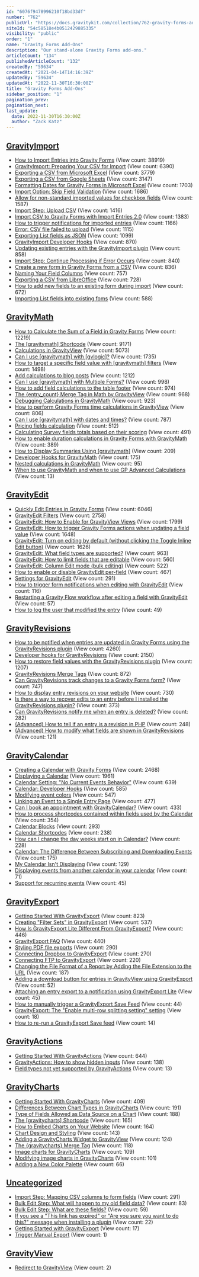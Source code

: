 ```yaml
---
id: "6076f9478996210f18bd33df"
number: "762"
publicUrl: "https://docs.gravitykit.com/collection/762-gravity-forms-add-ons"
siteId: "54c58518e4b0512429885335"
visibility: "public"
order: "1"
name: "Gravity Forms Add-Ons"
description: "Our stand-alone Gravity Forms add-ons."
articleCount: "134"
publishedArticleCount: "132"
createdBy: "59634"
createdAt: "2021-04-14T14:16:39Z"
updatedBy: "59634"
updatedAt: "2022-11-30T16:30:00Z"
title: "Gravity Forms Add-Ons"
sidebar_position: "1"
pagination_prev: 
pagination_next: 
last_update:
  date: 2022-11-30T16:30:00Z
  author: "Zack Katz"
---
```


## [GravityImport](../gravity-forms-add-ons/gravityimport/)

- [How to Import Entries into Gravity Forms](256-gravity-forms-import-entries) (View count: 38919)
- [GravityImport: Preparing Your CSV for Import](257-formatting-guide-csv-import) (View count: 6390)
- [Exporting a CSV from Microsoft Excel](258-exporting-a-csv-from-excel) (View count: 3779)
- [Exporting a CSV from Google Sheets](473-exporting-a-csv-from-google-sheets) (View count: 3147)
- [Formatting Dates for Gravity Forms in Microsoft Excel](396-formatting-dates-for-gravity-forms-in-microsoft-excel) (View count: 1703)
- [Import Option: Skip Field Validation](625-skip-field-validation) (View count: 1686)
- [Allow for non-standard imported values for checkbox fields](278-allow-for-non-standard-imported-values-for-checkbox-fields) (View count: 1587)
- [Import Step: Upload CSV](608-import-step-upload-csv) (View count: 1416)
- [Import CSV to Gravity Forms with Import Entries 2.0](531-import-csv-to-gravity-forms-with-import-entries-2-0) (View count: 1383)
- [How to trigger notifications for imported entries](260-how-to-trigger-notifications-for-imported-entries) (View count: 1166)
- [Error: CSV file failed to upload](403-sorry-this-file-type-is-not-permitted-for-security-reasons) (View count: 1115)
- [Exporting List fields as JSON](615-exporting-and-importing-list-fields) (View count: 1099)
- [GravityImport Developer Hooks](620-entry-importer-developer-hooks) (View count: 870)
- [Updating existing entries with the GravityImport plugin](595-updating-existing-entries-import-entries) (View count: 858)
- [Import Step: Continue Processing if Error Occurs](610-import-step-continue-processing-if-error-occurs) (View count: 840)
- [Create a new form in Gravity Forms from a CSV](605-create-new-gravity-form-csv) (View count: 836)
- [Naming Your Field Columns](274-naming-your-field-columns) (View count: 757)
- [Exporting a CSV from LibreOffice](474-exporting-a-csv-from-libreoffice) (View count: 728)
- [How to add new fields to an existing form during import](604-add-new-field-during-import) (View count: 672)
- [Importing List fields into existing foms](612-importing-list-fields) (View count: 588)


## [GravityMath](../gravity-forms-add-ons/gravitymath/)

- [How to Calculate the Sum of a Field in Gravity Forms](398-how-to-calculate-the-sum-of-a-field-in-gravity-forms) (View count: 12219)
- [The [gravitymath] Shortcode](295-math-shortcode) (View count: 9171)
- [Calculations in GravityView](371-calculations-in-gravityview) (View count: 5073)
- [Can I use [gravitymath] with [gvlogic]?](431-can-i-use-gvmath-with-gvlogic) (View count: 1735)
- [How to target a specific field value with [gravitymath] filters](580-how-to-target-a-specific-field-value-with-gvmath-filters) (View count: 1498)
- [Add calculations to blog posts](373-insert-calculations-into-post-content) (View count: 1212)
- [Can I use [gravitymath] with Multiple Forms?](632-gvmath-with-multiple-forms) (View count: 998)
- [How to add field calculations to the table footer](750-how-to-add-field-calculations-to-the-table-footer) (View count: 974)
- [The {entry_count} Merge Tag in Math by GravityView](754-entry-count-merge-tag) (View count: 968)
- [Debugging Calculations in GravityM​ath](372-debugging-calculations) (View count: 923)
- [How to perform Gravity Forms time calculations in GravityView](756-gravity-forms-duration-calculations) (View count: 806)
- [Can I use [gravitymath] with dates and times?](633-gvmath-dates-and-times) (View count: 787)
- [Pricing fields calculation](757-pricing-fields-calculation) (View count: 512)
- [Calculating Survey fields totals based on their scoring](758-calculating-survey-fields-totals-based-on-their-scoring) (View count: 491)
- [How to enable duration calculations in Gravity Forms with GravityMath](755-time-calculations-in-gravity-forms) (View count: 389)
- [How to Display Summaries Using [gravitymath]](853-how-to-display-summaries-using-gvmath) (View count: 209)
- [Developer Hooks for GravityMath](749-developer-hooks-for-math-by-gravityview) (View count: 175)
- [Nested calculations in GravityMath](900-nested-calculations) (View count: 95)
- [When to use GravityMath and when to use GP Advanced Calculations](909-when-to-use-gravitymath-and-gp-advanced-calculations) (View count: 13)


## [GravityEdit](../gravity-forms-add-ons/gravityedit/)

- [Quickly Edit Entries in Gravity Forms](416-quickly-edit-entries-in-gravity-forms) (View count: 6046)
- [GravityEdit Filters](414-inline-edit-filters) (View count: 2758)
- [GravityEdit: How to Enable for GravityView Views](422-enable-inline-edit-for-gravityview) (View count: 1799)
- [GravityEdit: How to trigger Gravity Forms actions when updating a field value](502-inline-edit-gravity-forms-actions-on-update) (View count: 1648)
- [GravityEdit: Turn on editing by default (without clicking the Toggle Inline Edit button)](418-inline-edit-enable-editing) (View count: 1626)
- [GravityEdit: What field types are supported?](420-inline-edit-what-field-types-are-supported) (View count: 963)
- [GravityEdit: How to limit fields that are editable](500-inline-edit-limit-editable-fields) (View count: 560)
- [GravityEdit: Column Edit mode (bulk editing)](721-inline-edit-column-edit-mode-bulk-editing) (View count: 522)
- [How to enable or disable GravityEdit per-field](826-how-to-enable-or-disable-gravityedit-per-field) (View count: 467)
- [Settings for GravityEdit](777-inline-edit-revisions) (View count: 291)
- [How to trigger form notifications when editing with GravityEdit](848-how-to-trigger-form-notifications-when-editing-with-gravityedit) (View count: 116)
- [Restarting a Gravity Flow workflow after editing a field with GravityEdit](886-restarting-a-gravity-flow-workflow-after-editing-a-field-with-gravityedit) (View count: 57)
- [How to log the user that modified the entry](864-how-to-log-the-user-that-modified-the-entry) (View count: 49)


## [GravityRevisions](../gravity-forms-add-ons/gravityrevisions/)

- [How to be notified when entries are updated in Gravity Forms using the GravityRevisions plugin](485-email-notify-entries-updated-gravity-forms) (View count: 4260)
- [Developer hooks for GravityRevisions](483-entry-revisions-hooks) (View count: 2150)
- [How to restore field values with the GravityRevisions plugin](479-gravity-foms-revert-changes-to-entry) (View count: 1207)
- [GravityRevisions Merge Tags](478-entry-revision-merge-tags) (View count: 872)
- [Can GravityRevisions track changes to a Gravity Forms form?](481-track-changes-to-a-gravity-forms-form) (View count: 747)
- [How to display entry revisions on your website](586-display-entry-revisions) (View count: 730)
- [Is there a way to recover edits to an entry before I installed the GravityRevisions plugin?](480-recover-gravity-forms-changes) (View count: 373)
- [Can GravityRevisions notify me when an entry is deleted?](641-entry-revisions-notifications-for-deleted-entries) (View count: 282)
- [(Advanced) How to tell if an entry is a revision in PHP](682-determine-if-entry-is-revision) (View count: 248)
- [(Advanced) How to modify what fields are shown in GravityRevisions](809-modify-what-fields-are-shown) (View count: 121)


## [GravityCalendar](../gravity-forms-add-ons/gravitycalendar/)

- [Creating a Calendar with Gravity Forms](650-creating-a-calendar) (View count: 2468)
- [Displaying a Calendar](651-displaying-a-calendar) (View count: 1961)
- [Calendar Setting: "No Current Events Behavior"](669-no-current-events) (View count: 639)
- [Calendar: Developer Hooks](812-calendar-developer-hooks) (View count: 585)
- [Modifying event colors](681-modifying-a-single-event) (View count: 547)
- [Linking an Event to a Single Entry Page](770-linking-an-event-to-a-single-entry-page) (View count: 477)
- [Can I book an appointment with GravityCalendar?](779-can-i-book-an-appointment-with-the-gravity-forms-calendar-extension) (View count: 433)
- [How to process shortcodes contained within fields used by the Calendar](738-how-to-process-shortcodes-contained-within-fields-used-by-the-calendar) (View count: 354)
- [Calendar Blocks](830-calendar-blocks) (View count: 293)
- [Calendar Shortcodes](831-calendar-shortcodes) (View count: 238)
- [How can I change the day weeks start on in Calendar?](814-calendar-week-start) (View count: 228)
- [Calendar: The Difference Between Subscribing and Downloading Events](829-subscribing-vs-downloading) (View count: 175)
- [My Calendar Isn't Displaying](823-my-calendar-isnt-displaying) (View count: 129)
- [Displaying events from another calendar in your calendar](899-displaying-events-from-another-calendar) (View count: 71)
- [Support for recurring events](885-support-for-recurring-events) (View count: 45)


## [GravityExport](../gravity-forms-add-ons/gravityexport/)

- [Getting Started With GravityExport](787-getting-started-with-gravityexport) (View count: 823)
- [Creating "Filter Sets" in GravityExport](781-creating-filter-sets-in-gravityexport) (View count: 537)
- [How Is GravityExport Lite Different From GravityExport?](786-how-is-gravityexport-lite-different-from-gravityexport) (View count: 446)
- [GravityExport FAQ](785-gravityexport-faq) (View count: 440)
- [Styling PDF file exports](805-styling-pdf-files) (View count: 290)
- [Connecting Dropbox to GravityExport](778-connecting-dropbox-to-gravityexport) (View count: 270)
- [Connecting FTP to GravityExport](782-connecting-ftp-to-gravityexport) (View count: 220)
- [Changing the File Format of a Report by Adding the File Extension to the URL](780-change-the-file-format-by-adding-the-file-extension-to-the-url) (View count: 187)
- [Adding a download button for entries in GravityView using GravityExport](893-adding-a-download-button-for-entries-in-gravityview) (View count: 52)
- [Attaching an entry export to a notification using GravityExport Lite](888-attaching-an-entry-export-to-a-notification-using-gravityexport-lite) (View count: 45)
- [How to manually trigger a GravityExport Save Feed](907-trigger-manual-export) (View count: 44)
- [GravityExport: The "Enable multi-row splitting setting" setting](905-enable-multi-row-splitting-setting) (View count: 18)
- [How to re-run a GravityExport Save feed](908-reprocess-gravityexport-feed) (View count: 14)


## [GravityActions](../gravity-forms-add-ons/gravityactions/)

- [Getting Started With GravityActions](799-getting-started-with-gravityactions) (View count: 644)
- [GravityActions: How to show hidden inputs](811-gravityactions-show-hidden-inputs) (View count: 138)
- [Field types not yet supported by GravityActions](906-field-types-not-yet-supported-by-gravityactions) (View count: 13)


## [GravityCharts](../gravity-forms-add-ons/gravitycharts/)

- [Getting Started With GravityCharts](841-getting-started-with-gravitycharts) (View count: 409)
- [Differences Between Chart Types in GravityCharts](839-chart-types-in-gravitycharts) (View count: 191)
- [Type of Fields Allowed as Data Source on a Chart](847-type-of-fields-allowed-as-data-source-on-a-chart) (View count: 188)
- [The [gravitycharts] Shortcode](850-gravitycharts-shortcode) (View count: 165)
- [How to Embed Charts on Your Website](840-how-to-embed-charts-on-your-website) (View count: 164)
- [Chart Design and Styling](842-chart-design-and-styling) (View count: 143)
- [Adding a GravityCharts Widget to GravityView](843-adding-a-gravitycharts-widget-to-gravityview) (View count: 124)
- [The {gravitycharts} Merge Tag](857-gravitycharts-merge-tag) (View count: 118)
- [Image charts for GravityCharts](854-image-charts) (View count: 109)
- [Modifying image charts in GravityCharts](855-customizing-image-charts) (View count: 101)
- [Adding a New Color Palette](844-adding-a-new-color-palette) (View count: 66)


## [Uncategorized](../gravity-forms-add-ons/uncategorized/)

- [Import Step: Mapping CSV columns to form fields](611-map-csv-to-form-fields) (View count: 291)
- [Bulk Edit Step: What will happen to my old field data?](802-bulk-edit-old-field-data) (View count: 83)
- [Bulk Edit Step: What are these fields?](801-bulk-edit-step-what-are-these-fields) (View count: 59)
- [If you see a "This link has expired" or "Are you sure you want to do this?" message when installing a plugin](800-message-when-uploading-plugin) (View count: 22)
- [Getting Started with GravityExport](813-getting-started-with-gravityexport) (View count: 17)
- [Trigger Manual Export](872-trigger-manual-export) (View count: 1)


## [GravityView](../gravity-forms-add-ons/gravityview/)

- [Redirect to GravityView](797-redirect-to-gravityview) (View count: 2)


